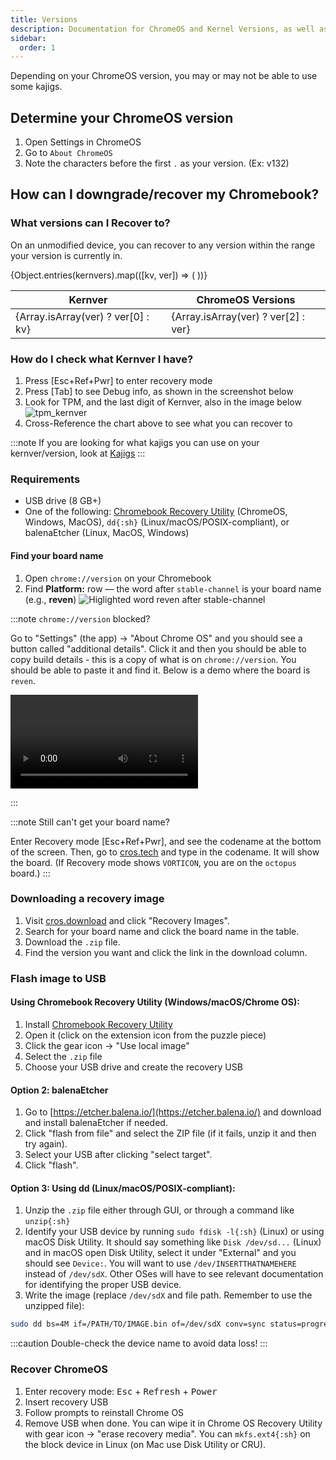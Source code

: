```yaml
---
title: Versions
description: Documentation for ChromeOS and Kernel Versions, as well as recovering.
sidebar:
  order: 1
---
```



<PageHeader title={frontmatter.title} description={frontmatter.description} author={frontmatter.author} link={frontmatter.link} kernver={frontmatter.kernver} nolower={frontmatter.nolower} />

Depending on your ChromeOS version, you may or may not be able to use some kajigs.

## Determine your ChromeOS version

1. Open Settings in ChromeOS
2. Go to `About ChromeOS`
3. Note the characters before the first `.` as your version. (Ex: v132)

## How can I downgrade/recover my Chromebook?

### What versions can I Recover to?

On an unmodified device, you can recover to any version within the range your version is currently in.


<table>
  <thead>
    <tr>
      <th>Kernver</th>
      <th>ChromeOS Versions</th>
    </tr>
  </thead>

  <tbody>
    {Object.entries(kernvers).map(([kv, ver]) => (
      <tr key={kv}>
        <td>{Array.isArray(ver) ? ver[0] : kv}</td>
        <td>{Array.isArray(ver) ? ver[2] : ver}</td>
      </tr>
    ))}
  </tbody>
</table>

### How do I check what Kernver I have?
1. Press [Esc+Ref+Pwr] to enter recovery mode
2. Press [Tab] to see Debug info, as shown in the screenshot below
3. Look for TPM, and the last digit of Kernver, also in the image below
![tpm_kernver](/img/kernver.png)
4. Cross-Reference the chart above to see what you can recover to

:::note
If you are looking for what kajigs you can use on your kernver/version, look at [Kajigs](/kajigs/#kajigs)
:::

### Requirements

- USB drive (8 GB+)
- One of the following: [Chromebook Recovery Utility](https://chrome.google.com/webstore/detail/chromebook-recovery-utili/pocpnlppkickgojjlmhdmidojbmbodfm) (ChromeOS, Windows, MacOS), `dd{:sh}` (Linux/macOS/POSIX-compliant), or balenaEtcher (Linux, MacOS, Windows)

#### Find your board name

1. Open `chrome://version` on your Chromebook
2. Find **Platform:** row — the word after `stable-channel` is your board name (e.g., **reven**)
   ![Higlighted word reven after stable-channel](/assets/downgrading/chrome_version_platform.png)

:::note
`chrome://version` blocked?

Go to "Settings" (the app) → "About Chrome OS" and you should see a button called "additional details". Click it and then you should be able to copy build details - this is a copy of what is on `chrome://version`. You should be able to paste it and find it. Below is a demo where the board is `reven`.

<video controls>
  <source src="/assets/downgrading/version_chrome_settings.mp4" />
</video>

:::

:::note
Still can't get your board name?

Enter Recovery mode \[Esc+Ref+Pwr], and see the codename at the bottom of the screen. Then, go to [cros.tech](https://cros.tech) and type in the codename. It will show the board.
(If Recovery mode shows `VORTICON`, you are on the `octopus` board.)
:::

### Downloading a recovery image

1. Visit [cros.download](https://cros.download/) and click "Recovery Images".
2. Search for your board name and click the board name in the table.
3. Download the `.zip` file.
4. Find the version you want and click the link in the download column.

### Flash image to USB

#### Using Chromebook Recovery Utility (Windows/macOS/Chrome OS):

1. Install [Chromebook Recovery Utility](https://chrome.google.com/webstore/detail/chromebook-recovery-utili/pocpnlppkickgojjlmhdmidojbmbodfm)
2. Open it (click on the extension icon from the puzzle piece)
3. Click the gear icon → "Use local image"
4. Select the `.zip` file
5. Choose your USB drive and create the recovery USB

#### Option 2: balenaEtcher

1. Go to [https://etcher.balena.io/](https://etcher.balena.io/) and download and install balenaEtcher if needed.
2. Click "flash from file" and select the ZIP file (if it fails, unzip it and then try again).
3. Select your USB after clicking "select target".
4. Click "flash".

#### Option 3: Using dd (Linux/macOS/POSIX-compliant):

1. Unzip the `.zip` file either through GUI, or through a command like `unzip{:sh}`
2. Identify your USB device by running `sudo fdisk -l{:sh}` (Linux) or using macOS Disk Utility. It should say something like `Disk /dev/sd...` (Linux) and in macOS open Disk Utility, select it under "External" and you should see `Device:`. You will want to use `/dev/INSERTTHATNAMEHERE` instead of `/dev/sdX`. Other OSes will have to see relevant documentation for identifying the proper USB device.
3. Write the image (replace `/dev/sdX` and file path. Remember to use the unzipped file):

```sh
sudo dd bs=4M if=/PATH/TO/IMAGE.bin of=/dev/sdX conv=sync status=progress
```

:::caution
Double-check the device name to avoid data loss!
:::

### Recover ChromeOS

1. Enter recovery mode: <kbd>Esc</kbd> + <kbd>Refresh</kbd> + <kbd>Power</kbd>
2. Insert recovery USB
3. Follow prompts to reinstall Chrome OS
4. Remove USB when done. You can wipe it in Chrome OS Recovery Utility with gear icon → "erase recovery media". You can `mkfs.ext4{:sh}` on the block device in Linux (on Mac use Disk Utility or CRU).
